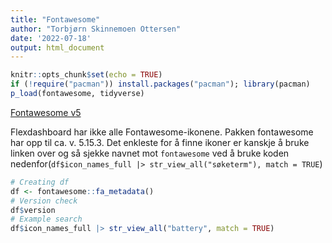 ```yaml
---
title: "Fontawesome"
author: "Torbjørn Skinnemoen Ottersen"
date: '2022-07-18'
output: html_document
---
```


```r
knitr::opts_chunk$set(echo = TRUE)
if (!require("pacman")) install.packages("pacman"); library(pacman)
p_load(fontawesome, tidyverse)
```

[Fontawesome v5](https://fontawesome.com/v5/search?m=free)

Flexdashboard har ikke alle Fontawesome-ikonene. Pakken fontawesome har opp til ca. v. 5.15.3. Det enkleste for å finne ikoner er kanskje å bruke linken over og så sjekke navnet mot `fontawesome` ved å bruke koden nedenfor(`df$icon_names_full |> str_view_all("søketerm"), match = TRUE`)


```r
# Creating df
df <- fontawesome::fa_metadata()
# Version check
df$version
# Example search
df$icon_names_full |> str_view_all("battery", match = TRUE)
```


